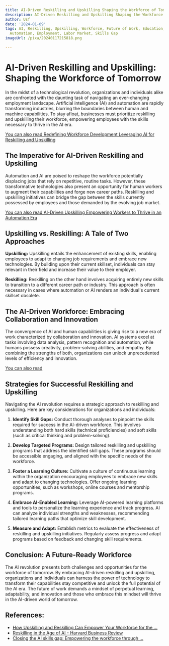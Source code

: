 ```yaml
---
title: AI-Driven Reskilling and Upskilling Shaping the Workforce of Tomorrow
description: AI-Driven Reskilling and Upskilling Shaping the Workforce of Tomorrow
author: Usf
date: '2024-01-09'
tags: AI, Reskilling, Upskilling, Workforce, Future of Work, Education, Technology,
  Automation, Employment, Labor Market, Skills Gap
imageUrl: /pixa/20240117215818.png

---
```

# AI-Driven Reskilling and Upskilling:  Shaping the Workforce of Tomorrow

In the  midst of a technological revolution, organizations  and individuals alike are  confronted with the daunting task of navigating an ever-changing employment landscape. Artificial intelligence (AI)  and automation are rapidly transforming industries, blurring the boundaries  between human and machine capabilities.  To stay afloat, businesses must prioritize reskilling and upskilling their  workforce, empowering employees with the skills necessary to thrive in  the AI era.

[You can also read  Redefining Workforce Development Leveraging AI for Reskilling and Upskilling](Redefining%20Workforce%20Development%20Leveraging%20AI%20for%20Reskilling%20and%20Upskilling)


## The Imperative for AI-Driven Reskilling and  Upskilling

Automation and AI are  poised to reshape the workforce potentially displacing jobs that rely on repetitive, routine tasks. However, these transformative technologies  also present an opportunity for human workers to augment their  capabilities and forge new  career paths. Reskilling and upskilling initiatives can bridge the gap between the  skills currently possessed by employees and those demanded by the evolving  job market.

[You can also read AI-Driven Upskilling Empowering Workers to Thrive  in an Automation Era](AI-Driven%20Upskilling%20Empowering%20Workers%20to%20Thrive%20in%20an%20Automation%20Era)


## Upskilling vs. Reskilling: A Tale of Two Approaches

**Upskilling:** Upskilling entails the enhancement of existing skills, enabling employees to  adapt to changing job requirements and embrace new technologies. By building upon  their current skillset,  individuals can stay relevant in  their field and increase their value to their employer.

**Reskilling:** Reskilling  on the  other hand involves acquiring entirely new skills to transition to a different career path or industry. This approach is often necessary  in cases  where automation or AI renders  an individual's current skillset obsolete.

## The AI-Driven Workforce: Embracing Collaboration and Innovation

The convergence of AI  and human capabilities is giving rise to a new era  of work characterized by collaboration and innovation. AI  systems excel at tasks involving data analysis, pattern recognition and automation, while humans possess  creativity,  problem-solving abilities, and empathy. By combining the strengths of both, organizations can unlock  unprecedented levels of efficiency  and innovation.

[You can also read ]()


## Strategies for Successful Reskilling and Upskilling

Navigating the AI revolution requires a strategic approach to reskilling and upskilling. Here are key considerations for organizations and  individuals:

1. **Identify Skill Gaps:** Conduct thorough analyses to pinpoint  the skills required for success in the AI-driven workforce.  This involves understanding both hard skills (technical proficiencies)  and soft skills (such as critical thinking and  problem-solving).

2.  **Develop Targeted Programs:**  Design tailored  reskilling and upskilling programs that address the identified skill gaps. These programs should be accessible engaging, and aligned  with the specific needs of the workforce.

3. **Foster a Learning Culture:** Cultivate a culture of continuous learning within the organization encouraging employees to embrace new skills and adapt  to changing technologies. Offer  ongoing learning opportunities, such as workshops, online courses and mentorship programs.

4. **Embrace AI-Enabled Learning:** Leverage  AI-powered learning platforms and tools to personalize the learning  experience and track progress. AI can  analyze individual strengths and weaknesses, recommending tailored  learning paths that optimize skill development.

5. **Measure and Adapt:** Establish metrics to evaluate the effectiveness of reskilling and upskilling initiatives. Regularly assess progress and adapt programs based on feedback and changing skill requirements.

## Conclusion: A Future-Ready Workforce

The AI revolution presents both challenges and opportunities for the workforce of tomorrow. By embracing AI-driven reskilling  and upskilling,  organizations and individuals  can harness the power of  technology to transform their capabilities stay  competitive and unlock the full potential of the AI era. The future of work demands a mindset of perpetual learning, adaptability, and innovation and those who embrace  this mindset  will thrive in the AI-driven world of tomorrow.

## References:
- [How Upskilling and Reskilling Can Empower Your Workforce for the ...](https://www.linkedin.com/pulse/how-upskilling-reskilling-can-empower-your-workforce-ai-chiancone)
- [Reskilling in the Age of AI - Harvard Business Review](https://hbr.org/2023/09/reskilling-in-the-age-of-ai)
- [Closing the AI skills gap: Empowering the workforce through ...](https://corporate.britishcouncil.org/insights/closing-ai-skills-gap-empowering-workforce-through-upskilling-and-reskilling-2)
